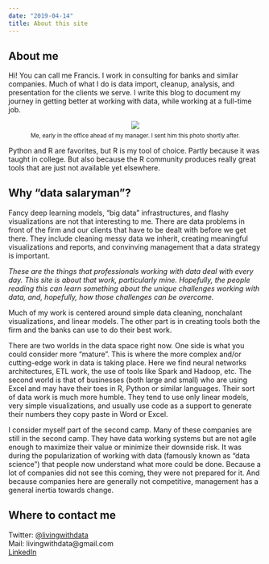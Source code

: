```yaml
---
date: "2019-04-14"
title: About this site
---
```


About me
--------
Hi! You can call me Francis. I work in consulting for banks and similar companies. Much of what I do is data import, cleanup, analysis, and presentation for the clients we serve. I write this blog to document my journey in getting better at working with data, while working at a full-time job.  

<div style = "width:image width px; font-size:80%; text-align:center;"> 
<img src="/about_files/IMG20190429063305.jpg" width="width" height="height" style = "padding-bottom:0.5em;" />
<br>
Me, early in the office ahead of my manager. I sent him this photo shortly after.
</div> 

Python and R are favorites, but R is my tool of choice. Partly because it was taught in college. But also because the R community produces really great tools that are just not available yet elsewhere.  

Why "data salaryman"?
---------------------
Fancy deep learning models, "big data" infrastructures, and flashy visualizations are not that interesting to me. There are data problems in front of the firm and our clients that have to be dealt with before we get there. They include cleaning messy data we inherit, creating meaningful visualizations and reports, and convinving management that a data strategy is important.  

*These are the things that professionals working with data deal with every day. This site is about that work, particularly mine. Hopefully, the people reading this can learn something about the unique challenges working with data, and, hopefully, how those challenges can be overcome.*  

Much of my work is centered around simple data cleaning, nonchalant visualizations, and linear models. The other part is in creating tools both the firm and the banks can use to do their best work.  

There are two worlds in the data space right now. One side is what you could consider more "mature". This is where the more complex and/or cutting-edge work in data is taking place. Here we find neural networks architectures, ETL work, the use of tools like Spark and Hadoop, etc. The second world is that of businesses (both large and small) who are using Excel and may have their toes in R, Python or similar languages. Their sort of data work is much more humble. They tend to use only linear models, very simple visualizations, and usually use code as a support to generate their numbers they copy paste in Word or Excel.  

I consider myself part of the second camp. Many of these companies are still in the second camp. They have data working systems but are not agile enough to maximize their value or minimize their downside risk. It was during the popularization of working with data (famously known as "data science") that people now understand what more could be done. Because a lot of companies did not see this coming, they were not prepared for it. And because companies here are generally not competitive, management has a general inertia towards change.  



Where to contact me
-------------------
Twitter: [@livingwithdata](https://twitter.com/livingwithdata)  
Mail: livingwithdata@gmail.com  
[LinkedIn](https://www.linkedin.com/in/jose-francisco-endrinal-9861687a/)